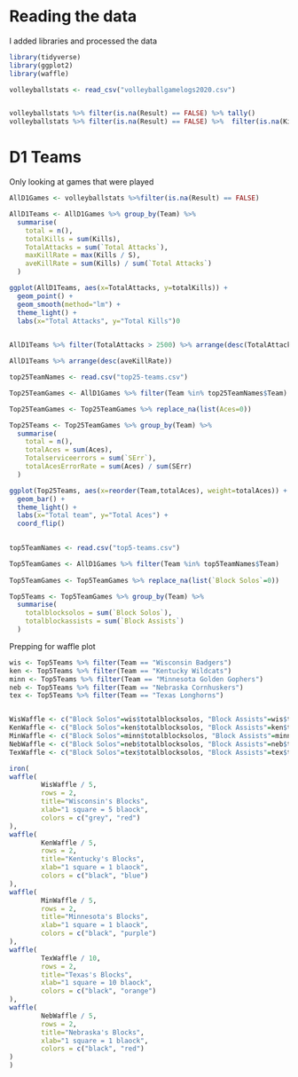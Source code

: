 
# Reading the data
I added libraries and processed the data
```r
library(tidyverse)
library(ggplot2)
library(waffle)

volleyballstats <- read_csv("volleyballgamelogs2020.csv")


volleyballstats %>% filter(is.na(Result) == FALSE) %>% tally()
volleyballstats %>% filter(is.na(Result) == FALSE) %>%  filter(is.na(Kills) | is.na(Aces) | is.na("Block Solos"))
```


# D1 Teams
Only looking at games that were played
```r
AllD1Games <- volleyballstats %>%filter(is.na(Result) == FALSE)

AllD1Teams <- AllD1Games %>% group_by(Team) %>%
  summarise(
    total = n(),
    totalKills = sum(Kills),
    TotalAttacks = sum(`Total Attacks`),
    maxKillRate = max(Kills / S),
    aveKillRate = sum(Kills) / sum(`Total Attacks`)
  )
```

```r
ggplot(AllD1Teams, aes(x=TotalAttacks, y=totalKills)) +
  geom_point() + 
  geom_smooth(method="lm") +
  theme_light() +
  labs(x="Total Attacks", y="Total Kills")0
  
```


```r
AllD1Teams %>% filter(TotalAttacks > 2500) %>% arrange(desc(TotalAttacks))

AllD1Teams %>% arrange(desc(aveKillRate))
```

```r
top25TeamNames <- read.csv("top25-teams.csv")

Top25TeamGames <- AllD1Games %>% filter(Team %in% top25TeamNames$Team)

Top25TeamGames <- Top25TeamGames %>% replace_na(list(Aces=0))

Top25Teams <- Top25TeamGames %>% group_by(Team) %>%
  summarise(
    total = n(),
    totalAces = sum(Aces),
    Totalserviceerrors = sum(`SErr`),
    totalAcesErrorRate = sum(Aces) / sum(SErr)
  )
```

```r
ggplot(Top25Teams, aes(x=reorder(Team,totalAces), weight=totalAces)) +
  geom_bar() + 
  theme_light() +
  labs(x="Total team", y="Total Aces") + 
  coord_flip()
  
```
```r
top5TeamNames <- read.csv("top5-teams.csv")

Top5TeamGames <- AllD1Games %>% filter(Team %in% top5TeamNames$Team)
 
Top5TeamGames <- Top5TeamGames %>% replace_na(list(`Block Solos`=0))

Top5Teams <- Top5TeamGames %>% group_by(Team) %>%
  summarise(
    totalblocksolos = sum(`Block Solos`),
    totalblockassists = sum(`Block Assists`)
  )
```

Prepping for waffle plot
```r
wis <- Top5Teams %>% filter(Team == "Wisconsin Badgers")
ken <- Top5Teams %>% filter(Team == "Kentucky Wildcats")
minn <- Top5Teams %>% filter(Team == "Minnesota Golden Gophers")
neb <- Top5Teams %>% filter(Team == "Nebraska Cornhuskers")
tex <- Top5Teams %>% filter(Team == "Texas Longhorns")


WisWaffle <- c("Block Solos"=wis$totalblocksolos, "Block Assists"=wis$totalblockassists)
KenWaffle <- c("Block Solos"=ken$totalblocksolos, "Block Assists"=ken$totalblockassists)
MinWaffle <- c("Block Solos"=minn$totalblocksolos, "Block Assists"=minn$totalblockassists)
NebWaffle <- c("Block Solos"=neb$totalblocksolos, "Block Assists"=neb$totalblockassists)
TexWaffle <- c("Block Solos"=tex$totalblocksolos, "Block Assists"=tex$totalblockassists)
```

```r
iron(
waffle(
        WisWaffle / 5, 
        rows = 2, 
        title="Wisconsin's Blocks", 
        xlab="1 square = 5 blaock", 
        colors = c("grey", "red")
),
waffle(
        KenWaffle / 5, 
        rows = 2, 
        title="Kentucky's Blocks", 
        xlab="1 square = 1 blaock", 
        colors = c("black", "blue")
),
waffle(
        MinWaffle / 5, 
        rows = 2, 
        title="Minnesota's Blocks", 
        xlab="1 square = 1 blaock", 
        colors = c("black", "purple")
),
waffle(
        TexWaffle / 10, 
        rows = 2, 
        title="Texas's Blocks", 
        xlab="1 square = 10 blaock", 
        colors = c("black", "orange")
),
waffle(
        NebWaffle / 5, 
        rows = 2, 
        title="Nebraska's Blocks", 
        xlab="1 square = 1 blaock", 
        colors = c("black", "red")
)
)
```



